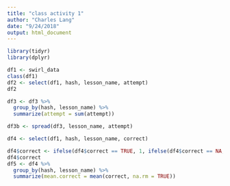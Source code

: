 ```yaml
---
title: "class activity 1"
author: "Charles Lang"
date: "9/24/2018"
output: html_document
---
```


```r
library(tidyr)
library(dplyr)

df1 <- swirl_data
class(df1)
df2 <- select(df1, hash, lesson_name, attempt)
df2

df3 <- df3 %>% 
  group_by(hash, lesson_name) %>% 
  summarize(attempt = sum(attempt))

df3b <- spread(df3, lesson_name, attempt)

df4 <- select(df1, hash, lesson_name, correct)

df4$correct <- ifelse(df4$correct == TRUE, 1, ifelse(df4$correct == NA, 0))
df4$correct
df5 <- df4 %>% 
  group_by(hash, lesson_name) %>% 
  summarize(mean.correct = mean(correct, na.rm = TRUE))



```

